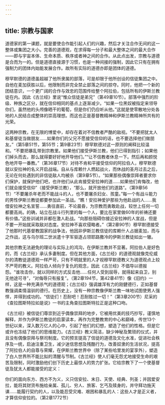 ```yaml
---
---
---
```

title: 宗教与国家
---




道德家的第一课题，就是要使合作能引起人们的兴趣，然后才关注合作无间的这一整体或集团之大小。完善的道德观，在求得每一分子和最大整体之间的最大合作——即与宇宙本体、生命本质、秩序或者神之间的合作。从此点出发，宗教与道德是合而为一的。但是道德直接源于习惯，也是一种间接的强制，因此它只有在拥有强制力的团体内始能发展合作。故所有实际的道德亦即是团体的道德。

穆罕默德的道德虽超越了他所隶属的部落，可是却限于他所创设的信徒集团之中。自他在麦加获胜以后，他限制而非完全禁止部落之间的掠夺。同时，他把一个新的团结意识，一个更广阔的合作与效忠的范围传给整个阿拉伯，包括所有的伊斯兰教徒在内。因此《古兰经》里说“惟众信徒是弟兄”（第49章10节）。部落中强烈的阶级、种族之区分，就在信仰相同的基点上逐渐减少。“如果一位黑奴被指定来领导你们，虽然他的头颅像晒干的葡萄，但是你们仍应听从他。”这就是使零散地分处各地的人民结合成整体的崇高理想。而这也正是基督教精神和伊斯兰教精神所共有的光荣。

这两种宗教，在无限的博爱中，却存在着对不信教者严酷的敌视。“不要把犹太人和基督徒当做朋友……如果你们的父兄不愿接受信仰的话，也不要选择他们做朋友。”（第5章51节，第55节；第9章23节）穆罕默德对这一原则的阐释比较温和。“不要把暴乱带到宗教里。如果他们接受伊斯兰教，他们已得到指引；如果他们掉头而去，那么就得要好好地开导他们。”“让不信教者休息一下。然后再和颜悦色地开导一番教。”（第36章17节）对待不肯和平接受信仰的阿拉伯人，穆罕默德就以安拉神的名义开启战端。自从与库赖什人燃起战火，而休战的圣月过去之后，无论在何处遇到的非信徒敌人均被杀（第9章5节）。“如果那些偶像崇拜者要求你们保护，就保护他们吧，也许他们从此肯接受安拉神的道……如果他们肯悔改，他们就会接受信仰”（接受伊斯兰教），“那么，就开放他们的道路”。（第9章56节）“不要屠杀年老而不能战斗的人，也不要屠杀妇女、孩童。”每一个有战斗能力的男性伊斯兰教徒都要参加此一圣战。“瞧！安拉神爱护那些为他赴战的人……我借安拉神之名宣誓……勇往直前，不论晨昏，为宗教而勇敢赴战，较世上任何一切都要高尚。的确，站立在战斗行列里的每一个人，要比在家里做60年的祈祷还要有价值。”这些训诫并非都在激人赴战。“向那些阻碍你接近安拉神的人宣战，但是不要一开始就采取敌对态度。安拉神不喜欢侵略者。”（第2章90节）穆罕默德接受了他那时代基督教国家的战争法，他因非伊斯兰教信徒的库赖什人占据麦加，而与之作战，这与乌尔班二世派遣十字军驱逐占领耶路撒冷的伊斯兰教徒如出一辙。

其他宗教无法避免的理论与实际上的鸿沟，在伊斯兰教并不显著。阿拉伯人是好色的，而《古兰经》承认多妻制度。但在其他方面，《古兰经》的道德观就像克伦威尔的清教徒道德观一样严苛，只有不明就里的人才视穆罕默德教义为道德观点上较不严苛的教义。阿拉伯人倾向于复仇的观念，因此《古兰经》不倡导以德报怨。“谁攻击你，就以同样的方式反击他……任何人受到屈辱，就得起来自卫，别无他途可寻”，“对侮辱只有报复”。（第2章194节，第42章41节）像《旧约》一样，这是一种充满杀气的道德观；《古兰经》强调雄浑有力的刚健德行，正如基督教强调柔情温驯的德行。在历史上，没有一种宗教像伊斯兰教一味地试图使男人强悍，并得到成功的。“信徒们！忍耐吧！忍耐胜过一切！”（第3章200节）尼采的《查拉图斯特拉如是说》一书的主角查拉图斯特拉正是这种口吻。

《古兰经》被信徒们尊崇到近乎偶像崇拜的地步，它被用优美的技巧抄写，谨慎地解释，并作为伊斯兰教徒的启蒙读本，再作为完整教育的中心和巅峰，传世13个世纪以来，深入数万亿人的心中，引起了他们的幻想，塑造了他们的性格。但是它或许也冻结了他们的思维能力。《古兰经》教义简洁，缺少神秘及繁琐的仪式，并且没有偶像崇拜与祭司制度。它的预言提高了信徒的道德及文化水准，促进社会秩序及一统，启迪注重卫生，减少迷信思想及残酷行为，改善奴隶的生活状况，提高了阿拉伯人的自尊与荣耀，在伊斯兰教世界中（除了某些哈里发的宴享外），塑造了白人世界所不能比拟的清醒与节制。《古兰经》使人们毫无怨尤地接受生命的艰苦及限制，同时激励他们创下历史上最惊人的势力扩张。它给宗教下了一个使基督徒及犹太人都能接受的定义：

你们的面向东方、西方不为义，义只信安拉、末日、天使、经典、列圣；并因爱安拉，能将其财货布施给亲属、孤儿、穷人、旅客、乞丐及赎身的，并守拜功施天课……能履行契约的人，以及能忍受灾难、艰困和暴乱的人：这些人才是正义者，才算信仰安拉的。（第2章1772节）